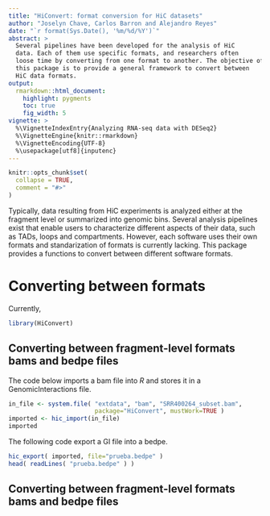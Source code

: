 ```yaml
---
title: "HiConvert: format conversion for HiC datasets"
author: "Joselyn Chave, Carlos Barron and Alejandro Reyes"
date: "`r format(Sys.Date(), '%m/%d/%Y')`"
abstract: >
  Several pipelines have been developed for the analysis of HiC
  data. Each of them use specific formats, and researchers often 
  loose time by converting from one format to another. The objective of
  this package is to provide a general framework to convert between 
  HiC data formats. 
output:
  rmarkdown::html_document:
    highlight: pygments
    toc: true
    fig_width: 5
vignette: >
  %\VignetteIndexEntry{Analyzing RNA-seq data with DESeq2}
  %\VignetteEngine{knitr::rmarkdown}
  %\VignetteEncoding{UTF-8}
  %\usepackage[utf8]{inputenc}
---
```


```r
knitr::opts_chunk$set(
  collapse = TRUE,
  comment = "#>"
)
```

Typically, data resulting from HiC experiments is analyzed either at the fragment level or summarized into genomic bins. Several analysis pipelines exist that enable users to characterize different aspects of their data, such as TADs, loops and compartments. However, each software uses their own formats and standarization of formats is currently lacking. This package provides a functions to convert between different software formats. 

# Converting between formats

Currently, 

```r
library(HiConvert)
```

## Converting between fragment-level formats bams and bedpe files

The code below imports a bam file into *R* and stores it in a GenomicInteractions file. 

```r
in_file <- system.file( "extdata", "bam", "SRR400264_subset.bam",
                        package="HiConvert", mustWork=TRUE )
imported <- hic_import(in_file)
imported
```

The following code export a GI file into a bedpe. 

```r
hic_export( imported, file="prueba.bedpe" )
head( readLines( "prueba.bedpe" ) )
```

## Converting between fragment-level formats bams and bedpe files
